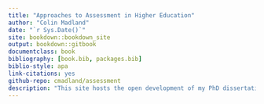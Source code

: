 ```yaml
---
title: "Approaches to Assessment in Higher Education"
author: "Colin Madland"
date: "`r Sys.Date()`"
site: bookdown::bookdown_site
output: bookdown::gitbook  
documentclass: book
bibliography: [book.bib, packages.bib]
biblio-style: apa
link-citations: yes
github-repo: cmadland/assessment
description: "This site hosts the open development of my PhD dissertation at University of Victoria."
---
```



